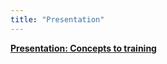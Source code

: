 ```yaml
---
title: "Presentation"
---
```


[**Presentation: Concepts to training**](docs/Concepts of training design.pdf)
